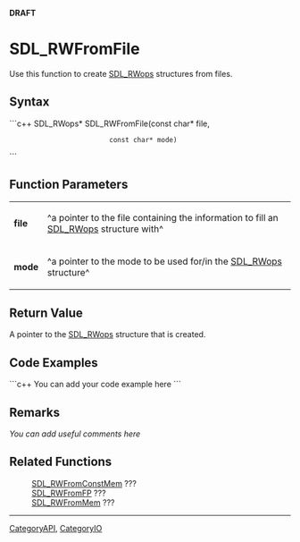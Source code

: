 <!-- pragma section-numbers off -->
<!-- pragma disable-camelcase -->
'''DRAFT'''

= SDL_RWFromFile =
Use this function to create [[SDL_RWops]] structures from files.


== Syntax ==
```c++
SDL_RWops* SDL_RWFromFile(const char* file,
                          const char* mode)
```

== Function Parameters ==
{|
|'''file'''
|^a pointer to the file containing the information to fill an [[SDL_RWops]] structure with^
|-
|'''mode'''
|^a pointer to the mode to be used for/in the [[SDL_RWops]] structure^
|}

== Return Value ==
A pointer to the [[SDL_RWops]] structure that is created.

== Code Examples ==
```c++
You can add your code example here
```

== Remarks ==
''You can add useful comments here''

== Related Functions ==
:[[SDL_RWFromConstMem]] ???
:[[SDL_RWFromFP]] ???
:[[SDL_RWFromMem]] ???

----
[[CategoryAPI]], [[CategoryIO]]
